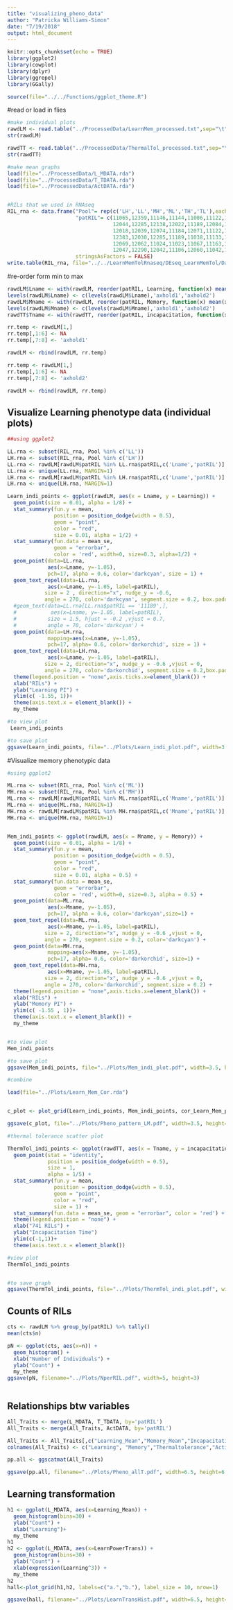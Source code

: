 ```yaml
---
title: "visualizing_pheno_data"
author: "Patricka Williams-Simon"
date: "7/19/2018"
output: html_document
---
```


```r
knitr::opts_chunk$set(echo = TRUE)
library(ggplot2)
library(cowplot)
library(dplyr)
library(ggrepel)
library(GGally)

source(file="../../Functions/ggplot_theme.R")
```

#read or load in flies

```r
#make individual plots
rawdLM <- read.table("../ProcessedData/LearnMem_processed.txt",sep="\t", header=TRUE, stringsAsFactors = FALSE)
str(rawdLM)

rawdTT <- read.table("../ProcessedData/ThermalTol_processed.txt",sep="\t", header=TRUE, stringsAsFactors = FALSE)
str(rawdTT)

#make mean graphs
load(file="../ProcessedData/L_MDATA.rda")
load(file="../ProcessedData/T_TDATA.rda")
load(file="../ProcessedData/ActDATA.rda")


#RILs that we used in RNAseq
RIL_rna <- data.frame("Pool"= rep(c('LH','LL','MH','ML','TH','TL'),each=7), 
                      "patRIL"= c(11065,12359,11146,11144,11006,11122,11023,
                                  12044,12285,12138,12022,11189,12084,12324,
                                  12018,12039,12074,11184,12071,11122,11023,
                                  12383,12030,12285,11189,11038,11133,11186,
                                  12069,12062,11024,11023,11067,11163,11043,
                                  12047,12290,12042,11106,12060,11042,11132),
                      stringsAsFactors = FALSE)
write.table(RIL_rna, file="../../LearnMemTolRnaseq/DEseq_LearnMemTol/Data/RILs_in_pools.txt",sep="\t",row.names=FALSE)
```


#re-order form min to max

```r
rawdLM$Lname <- with(rawdLM, reorder(patRIL, Learning, function(x) mean(x)))
levels(rawdLM$Lname) <- c(levels(rawdLM$Lname),'axhold1','axhold2')
rawdLM$Mname <- with(rawdLM, reorder(patRIL, Memory, function(x) mean(x)))
levels(rawdLM$Mname) <- c(levels(rawdLM$Mname),'axhold1','axhold2')
rawdTT$Tname <- with(rawdTT, reorder(patRIL, incapacitation, function(x) mean(x)))

rr.temp <- rawdLM[1,]
rr.temp[,1:6] <- NA
rr.temp[,7:8] <- 'axhold1'

rawdLM <- rbind(rawdLM, rr.temp)

rr.temp <- rawdLM[1,]
rr.temp[,1:6] <- NA
rr.temp[,7:8] <- 'axhold2'

rawdLM <- rbind(rawdLM, rr.temp)

```

## Visualize Learning phenotype data (individual plots)

```r
##using ggplot2

LL.rna <- subset(RIL_rna, Pool %in% c('LL')) 
LH.rna <- subset(RIL_rna, Pool %in% c('LH')) 
LL.rna <- rawdLM[rawdLM$patRIL %in% LL.rna$patRIL,c('Lname','patRIL')]
LL.rna <- unique(LL.rna, MARGIN=1)
LH.rna <- rawdLM[rawdLM$patRIL %in% LH.rna$patRIL,c('Lname','patRIL')]
LH.rna <- unique(LH.rna, MARGIN=1)

Learn_indi_points <- ggplot(rawdLM, aes(x = Lname, y = Learning)) +
  geom_point(size = 0.01, alpha = 1/8) +
  stat_summary(fun.y = mean,
               position = position_dodge(width = 0.5),
               geom = "point",
               color = "red",
               size = 0.01, alpha = 1/2) +
  stat_summary(fun.data = mean_se, 
               geom = "errorbar", 
               color = 'red', width=0, size=0.3, alpha=1/2) +
  geom_point(data=LL.rna, 
             aes(x=Lname, y=-1.05), 
             pch=17, alpha = 0.6, color='darkcyan', size = 1) +
  geom_text_repel(data=LL.rna, 
             aes(x=Lname, y=-1.05, label=patRIL), 
            size = 2 , direction="x", nudge_y = -0.6,
            angle = 270, color='darkcyan', segment.size = 0.2, box.padding=0.25) +
  #geom_text(data=LL.rna[LL.rna$patRIL == '11189',], 
  #           aes(x=Lname, y=-1.05, label=patRIL), 
  #          size = 1.5, hjust = -0.2 ,vjust = 0.7, 
  #          angle = 70, color='darkcyan') +
  geom_point(data=LH.rna, 
             mapping=aes(x=Lname, y=-1.05), 
             pch=17, alpha= 0.6, color='darkorchid', size = 1) +
  geom_text_repel(data=LH.rna, 
             aes(x=Lname, y=-1.05, label=patRIL), 
            size = 2, direction="x", nudge_y = -0.6 ,vjust = 0, 
            angle = 270, color='darkorchid', segment.size = 0.2,box.padding = 0.25) +
  theme(legend.position = "none",axis.ticks.x=element_blank()) +
  xlab("RILs") +
  ylab("Learning PI") +
  ylim(c( -1.55, 1))+
  theme(axis.text.x = element_blank()) +
  my_theme

#to view plot
 Learn_indi_points

#to save plot
ggsave(Learn_indi_points, file="../Plots/Learn_indi_plot.pdf", width=3.5, height=2.5)

```

#Visualize memory phenotypic data

```r
#using ggplot2

ML.rna <- subset(RIL_rna, Pool %in% c('ML')) 
MH.rna <- subset(RIL_rna, Pool %in% c('MH')) 
ML.rna <- rawdLM[rawdLM$patRIL %in% ML.rna$patRIL,c('Mname','patRIL')]
ML.rna <- unique(ML.rna, MARGIN=1)
MH.rna <- rawdLM[rawdLM$patRIL %in% MH.rna$patRIL,c('Mname','patRIL')]
MH.rna <- unique(MH.rna, MARGIN=1)


Mem_indi_points <- ggplot(rawdLM, aes(x = Mname, y = Memory)) +
  geom_point(size = 0.01, alpha = 1/8) +
  stat_summary(fun.y = mean,
               position = position_dodge(width = 0.5),
               geom = "point",
               color = "red",
               size = 0.01, alpha = 0.5) +
  stat_summary(fun.data = mean_se, 
               geom = "errorbar", 
               color = 'red', width=0, size=0.3, alpha = 0.5) +
  geom_point(data=ML.rna, 
             aes(x=Mname, y=-1.05), 
             pch=17, alpha = 0.6, color='darkcyan',size=1) +
  geom_text_repel(data=ML.rna, 
             aes(x=Mname, y=-1.05, label=patRIL), 
            size = 2, direction="x", nudge_y = -0.6 ,vjust = 0, 
            angle = 270, segment.size = 0.2, color='darkcyan') +
  geom_point(data=MH.rna, 
             mapping=aes(x=Mname, y=-1.05), 
             pch=17, alpha= 0.6, color='darkorchid', size=1) +
  geom_text_repel(data=MH.rna, 
             aes(x=Mname, y=-1.05, label=patRIL), 
            size = 2, direction="x", nudge_y = -0.6 ,vjust = 0, 
            angle = 270, color='darkorchid', segment.size = 0.2) +
  theme(legend.position = "none",axis.ticks.x=element_blank()) +
  xlab("RILs") +
  ylab("Memory PI") +
  ylim(c( -1.55 , 1))+
  theme(axis.text.x = element_blank()) +
  my_theme


#to view plot
Mem_indi_points

#to save plot
ggsave(Mem_indi_points, file="../Plots/Mem_indi_plot.pdf", width=3.5, height=2.5)

#combine

load(file="../Plots/Learn_Mem_Cor.rda")


c_plot <- plot_grid(Learn_indi_points, Mem_indi_points, cor_Learn_Mem_plot, nrow=3, labels=c("a.","b.", "c."), label_size=10)

ggsave(c_plot, file="../Plots/Pheno_pattern_LM.pdf", width=3.5, height=7.5)

```


```r
#thermal tolerance scatter plot

ThermTol_indi_points <- ggplot(rawdTT, aes(x = Tname, y = incapacitation)) +
  geom_point(stat = "identity",
             position = position_dodge(width = 0.5),
             size = 1,
             alpha = 1/5) +
  stat_summary(fun.y = mean,
               position = position_dodge(width = 0.5),
               geom = "point",
               color = "red",
               size = 1) +
  stat_summary(fun.data = mean_se, geom = "errorbar", color = 'red') +
  theme(legend.position = "none") +
  xlab("741 RILs") +
  ylab("Incapacitation Time")
  ylim(c(-1,1))+
  theme(axis.text.x = element_blank())

#view plot
ThermTol_indi_points


#to save graph
ggsave(ThermTol_indi_points, file="../Plots/ThermTol_indi_plot.pdf", width=10, height=4)

```

## Counts of RILs
```r

cts <- rawdLM %>% group_by(patRIL) %>% tally()
mean(cts$n)

pN <- ggplot(cts, aes(x=n)) +
  geom_histogram() +
  xlab("Number of Individuals") +
  ylab("Count") + 
  my_theme
ggsave(pN, filename="../Plots/NperRIL.pdf", width=5, height=3)



```

## Relationships btw variables

```r

All_Traits <- merge(L_MDATA, T_TDATA, by='patRIL')
All_Traits <- merge(All_Traits, ActDATA, by='patRIL')

All_Traits <- All_Traits[,c("Learning_Mean","Memory_Mean","Incapacitation_Mean","Act_Mean")]
colnames(All_Traits) <- c("Learning", "Memory","Thermaltolerance","Activity")

pp.all <- ggscatmat(All_Traits)

ggsave(pp.all, filename="../Plots/Pheno_allT.pdf", width=6.5, height=6.5)

```


## Learning transformation
```r

h1 <- ggplot(L_MDATA, aes(x=Learning_Mean)) +
  geom_histogram(bins=30) +
  ylab("Count") +
  xlab("Learning")+
  my_theme
h1
h2 <- ggplot(L_MDATA, aes(x=LearnPowerTrans)) +
  geom_histogram(bins=30) +
  ylab("Count") +
  xlab(expression(Learning^3)) +
  my_theme
h2
hall<-plot_grid(h1,h2, labels=c("a.","b."), label_size = 10, nrow=1)

ggsave(hall, filename="../Plots/LearnTransHist.pdf", width=6.5, height=3.5)

```
